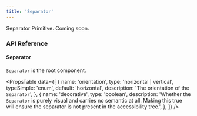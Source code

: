 ```yaml
---
title: 'Separator'
---
```


Separator Primitive. Coming soon.

### API Reference

#### Separator

`Separator` is the root component.

<PropsTable
  data={[
    {
      name: 'orientation',
      type: 'horizontal | vertical',
      typeSimple: 'enum',
      default: 'horizontal',
      description: 'The orientation of the `Separator`',
    },
    {
      name: 'decorative',
      type: 'boolean',
      description:
        'Whether the `Separator` is purely visual and carries no semantic at all. Making this true will ensure the separator is not present in the accessibility tree.',
    },
  ]}
/>
